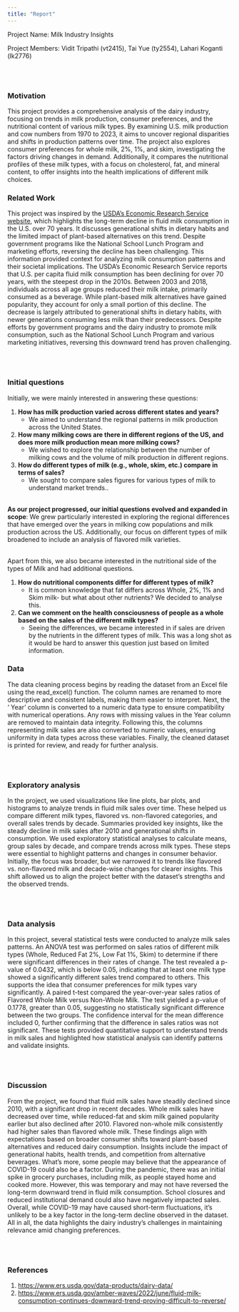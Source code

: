 ```yaml
---
title: "Report"
---
```

Project Name: Milk Industry Insights

Project Members: Vidit Tripathi (vt2415), Tai Yue (ty2554), Lahari Koganti (lk2776)

<br><br> 

### Motivation

This project provides a comprehensive analysis of the dairy industry, focusing on trends in milk production, consumer preferences, and the nutritional content of various milk types. By examining U.S. milk production and cow numbers from 1970 to 2023, it aims to uncover regional disparities and shifts in production patterns over time. The project also explores consumer preferences for whole milk, 2%, 1%, and skim, investigating the factors driving changes in demand. Additionally, it compares the nutritional profiles of these milk types, with a focus on cholesterol, fat, and mineral content, to offer insights into the health implications of different milk choices.

### Related Work

This project was inspired by the [USDA’s Economic Research Service website](https://www.ers.usda.gov/amber-waves/2022/june/fluid-milk-consumption-continues-downward-trend-proving-difficult-to-reverse/), which highlights the long-term decline in fluid milk consumption in the U.S. over 70 years. It discusses generational shifts in dietary habits and the limited impact of plant-based alternatives on this trend. Despite government programs like the National School Lunch Program and marketing efforts, reversing the decline has been challenging. This information provided context for analyzing milk consumption patterns and their societal implications. The USDA’s Economic Research Service reports that U.S. per capita fluid milk consumption has been declining for over 70 years, with the steepest drop in the 2010s. Between 2003 and 2018, individuals across all age groups reduced their milk intake, primarily consumed as a beverage. While plant-based milk alternatives have gained popularity, they account for only a small portion of this decline. The decrease is largely attributed to generational shifts in dietary habits, with newer generations consuming less milk than their predecessors. Despite efforts by government programs and the dairy industry to promote milk consumption, such as the National School Lunch Program and various marketing initiatives, reversing this downward trend has proven challenging. 


<br><br>

### Initial questions

Initially, we were mainly interested in answering these questions:
<ol>
 <li><b>How has milk production varied across different states and years?</b>
     <ul>
         <li>We aimed to understand the regional patterns in milk production across the United States.</li>
     </ul>
 </li>
 <li><b>How many milking cows are there in different regions of the US, and does more milk production mean more milking cows?</b>
     <ul>
         <li>We wished to explore the relationship between the number of milking cows and the volume of milk production in different regions.</li>
     </ul>
 </li>
 <li><b>How do different types of milk (e.g., whole, skim, etc.) compare in terms of sales?</b>
     <ul>
         <li>We sought to compare sales figures for various types of milk to understand market trends..</li>
     </ul>
 </li>
</ol>
<br>
<b>As our project progressed, our initial questions evolved and expanded in scope</b>: We grew particularly interested in exploring the regional differences that have emerged over the years in milking cow populations and milk production across the US. Additionally, our focus on different types of milk broadened to include an analysis of flavored milk varieties.

<br>
Apart from this, we also became interested in the nutritional side of the types of Milk and had additional questions.
<ol>
 <li><b>How do nutritional components differ for different types of milk?</b>
     <ul>
         <li> It is common knowledge that fat differs across Whole, 2%, 1% and Skim milk- but what about other nutrients? We decided to analyse this.</li>
     </ul>
 </li>
 <li><b>Can we comment on the health consciousness of people as a whole based on the sales of the different milk types?</b>
     <ul>
         <li>Seeing the differences, we became interested in if sales are driven by the nutrients in the different types of milk. This was a long shot as it would be hard to answer this question just based on limited information.</li>
     </ul>
 </li>
</ol>

### Data

The data cleaning process begins by reading the dataset from an Excel file using the read_excel() function. The column names are renamed to more descriptive and consistent labels, making them easier to interpret. Next, the ‘ Year’ column is converted to a numeric data type to ensure compatibility with numerical operations. Any rows with missing values in the Year column are removed to maintain data integrity. Following this, the columns representing milk sales are also converted to numeric values, ensuring uniformity in data types across these variables. Finally, the cleaned dataset is printed for review, and ready for further analysis.

<br><br>

### Exploratory analysis

In the project, we used visualizations like line plots, bar plots, and histograms to analyze trends in fluid milk sales over time. These helped us compare different milk types, flavored vs. non-flavored categories, and overall sales trends by decade. Summaries provided key insights, like the steady decline in milk sales after 2010 and generational shifts in consumption. We used exploratory statistical analyses to calculate means, group sales by decade, and compare trends across milk types. These steps were essential to highlight patterns and changes in consumer behavior. Initially, the focus was broader, but we narrowed it to trends like flavored vs. non-flavored milk and decade-wise changes for clearer insights. This shift allowed us to align the project better with the dataset's strengths and the observed trends.

<br><br>

### Data analysis

In this project, several statistical tests were conducted to analyze milk sales patterns. An ANOVA test was performed on sales ratios of different milk types (Whole, Reduced Fat 2%, Low Fat 1%, Skim) to determine if there were significant differences in their rates of change. The test revealed a p-value of 0.0432, which is below 0.05, indicating that at least one milk type showed a significantly different sales trend compared to others. This supports the idea that consumer preferences for milk types vary significantly. A paired t-test compared the year-over-year sales ratios of Flavored Whole Milk versus Non-Whole Milk. The test yielded a p-value of 0.1778, greater than 0.05, suggesting no statistically significant difference between the two groups. The confidence interval for the mean difference included 0, further confirming that the difference in sales ratios was not significant. These tests provided quantitative support to understand trends in milk sales and highlighted how statistical analysis can identify patterns and validate insights.

<br><br>

### Discussion

From the project, we found that fluid milk sales have steadily declined since 2010, with a significant drop in recent decades. Whole milk sales have decreased over time, while reduced-fat and skim milk gained popularity earlier but also declined after 2010. Flavored non-whole milk consistently had higher sales than flavored whole milk.
These findings align with expectations based on broader consumer shifts toward plant-based alternatives and reduced dairy consumption. Insights include the impact of generational habits, health trends, and competition from alternative beverages. What’s more, some people may believe that the appearance of  COVID-19 could also be a factor. During the pandemic, there was an initial spike in grocery purchases, including milk, as people stayed home and cooked more. However, this was temporary and may not have reversed the long-term downward trend in fluid milk consumption. School closures and reduced institutional demand could also have negatively impacted sales. Overall, while COVID-19 may have caused short-term fluctuations, it’s unlikely to be a key factor in the long-term decline observed in the dataset. All in all, the data highlights the dairy industry's challenges in maintaining relevance amid changing preferences.


<br><br>

### References

1. <https://www.ers.usda.gov/data-products/dairy-data/>
2. <https://www.ers.usda.gov/amber-waves/2022/june/fluid-milk-consumption-continues-downward-trend-proving-difficult-to-reverse/>
